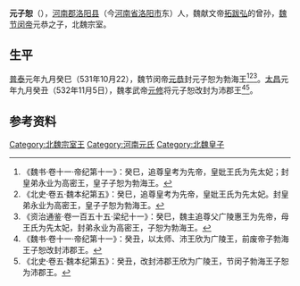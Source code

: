 '''元子恕'''（{{bd|6世紀|？|？||catIdx=y}}），[[河南郡|河南郡]][[洛阳县|洛阳县]]（今[[河南省|河南省]][[洛阳市|洛阳市]]东）人，魏献文帝[[拓跋弘|拓跋弘]]的曾孙，[[魏节闵帝|魏节闵帝]]元恭之子，北魏宗室。

==生平==
[[普泰|普泰]]元年九月癸巳（531年10月22），魏节闵帝[[元恭|元恭]]封元子恕为勃海王<ref>《魏书·卷十一·帝纪第十一》：癸巳，追尊皇考为先帝，皇妣王氏为先太妃；封皇弟永业为高密王，皇子子恕为勃海王。</ref><ref>《北史·卷五·魏本纪第五》：癸巳，追尊皇考为先帝，皇妣王氏为先太妃。封皇弟永业为高密王，皇子子恕为勃海王。</ref><ref>《资治通鉴·卷一百五十五·梁纪十一》：癸巳，魏主追尊父广陵惠王为先帝，母王氏为先太妃，封弟永业为高密王，子恕为勃海王。</ref>。[[太昌|太昌]]元年九月癸丑（532年11月5日），魏孝武帝[[元修|元修]]将元子恕改封为沛郡王<ref>《魏书·卷十一·帝纪第十一》：癸丑，以太师、沛王欣为广陵王，前废帝子勃海王子恕改封沛郡王。</ref><ref>《北史·卷五·魏本纪第五》：癸丑，改封沛郡王欣为广陵王，节闵子勃海王子恕为沛郡王。</ref>。

==参考资料==
{{reflist}}

[[Category:北魏宗室王|Category:北魏宗室王]]
[[Category:河南元氏|Category:河南元氏]]
[[Category:北魏皇子|Category:北魏皇子]]